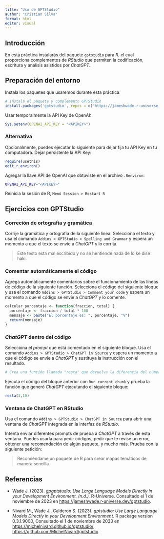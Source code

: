 ```yaml
---
title: "Uso de GPTStudio"
author: "Cristian Silva"
format: html
editor: visual
---
```


## Introducción

En esta práctica instalarás del paquete `gptstudio` para *R*, el cual proporciona complementos de *RStudio* que permiten la codificación, escritura y análisis asistidos por *ChatGPT*.

## Preparación del entorno

Instala los paquetes que usaremos durante esta práctica:

```r
# Instala el paquete y complemento GPTStudio
install.packages('gptstudio', repos = c('https://jameshwade.r-universe.dev', 'https://cloud.r-project.org'))
```

Usar temporalmente la API Key de OpenAI:

```r
Sys.setenv(OPENAI_API_KEY = "<APIKEY>")
```

### Alternativa

Opcionalmente, puedes ejecutar lo siguiente para dejar fija tu API Key en tu computadora. Dejar persistente la API Key:

```r
require(usethis)
edit_r_environ()
```

Agregar la llave API de OpenAI que obtuviste en el archivo `.Renviron`:

```bash
OPENAI_API_KEY="<APIKEY>"
```

Reinicia la sesión de R, `Menú Session > Restart R`

## Ejercicios con GPTStudio

### Correción de ortografía y gramática

Corrije la gramática y ortografía de la siguiente línea. Selecciona el texto y usa el comando `Addins > GPTStudio > Spelling and Grammar` y espera un momento a que el texto se envíe a *ChatGPT* y lo corrija.

> Este testo esta mal escribido y no se hentiende nada de lo ke dise haki.

### Comentar automáticamente el código

Agrega automáticamente comentarios sobre el funcionamiento de las líneas de código de la siguiente función. Selecciona el código del siguiente bloque y usa el comando `Addins > GPTStudio > Comment your code` y espera un momento a que el código se envíe a *ChatGPT* y lo comente.

```r
calcular_porcentaje <- function(fraccion, total) {
  porcentaje <- fraccion / total * 100
  mensaje <- paste("El porcentaje es: ", porcentaje, "%") 
  return(mensaje)
}
```

### *ChatGPT* dentro del código

Selecciona el *prompt* que está comentado en el siguiente bloque. Usa el comando `Addins > GPTStudio > ChatGPT in Source` y espera un momento a que el código se envíe a *ChatGPT* y sustituya la instrucción con el resultado.

```r
# Crea una función llamada "resta" que devuelva la diferencia del número a menos el número b, y si el resultado es negativo que escriba un mensaje que diga "El resultado de la resta es negativo". Agrega comentarios al código para entenderlo mejor.
```

Ejecuta el código del bloque anterior con `Run current chunk` y prueba la función que generó *ChatGPT* ejecutando el siguiente bloque:

```r
resta(3,10)
```

### Ventana de ChatGPT en RStudio

Usa el comando `Addins > GPTStudio > ChatGPT in Source` para abrir una ventana de *ChatGPT* integrada en la interfaz de *RStudio*.

Intenta enviar diferentes prompts de prueba a *ChatGPT* a través de esta ventana. Puedes usarla para pedir códigos, pedir que te revise un error, obtener una recomendación de algún paquete, y mucho más. Prueba con la siguiente petición:

> Recomiéndame un paquete de R para crear mapas temáticos de manera sencilla.

## Referencias

-   Wade J. (2023). *gpgptstudio: Use Large Language Models Directly in your Development Environment. (n.d.).* R-Universe. Consultado el 1 de noviembre de 2023 en <https://jameshwade.r-universe.dev/gptstudio>.

-   Nivard M., Wade J., Calderon S. (2023). *gptstudio: Use Large Language Models Directly in your Development Environment.* R package version 0.3.1.9000, Consultado el 1 de noviembre de 2023 en <https://michelnivard.github.io/gptstudio/>, <https://github.com/MichelNivard/gptstudio>.

